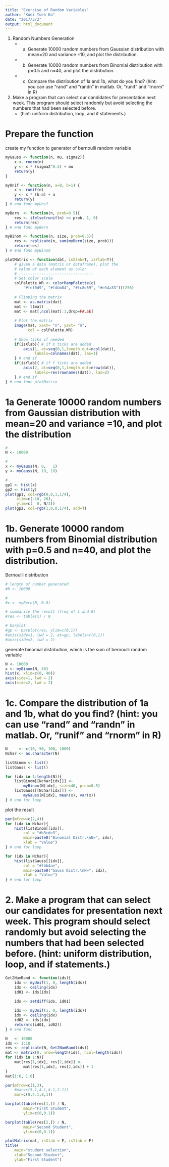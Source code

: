 ```yaml
---
title: "Exercise of Random Variables"
author: "Kuei Yueh Ko"
date: "2017/3/2"
output: html_document
---
```


1. Random Numbers Generation 
    - a. Generate 10000 random numbers from Gaussian distribution with mean=20 and variance =10, and plot the distribution. 
    - b. Generate 10000 random numbers from Binomial distribution with p=0.5 and n=40, and plot the distribution. 
    - c. Compare the distribution of 1a and 1b, what do you find? (hint: you can use “rand” and “randn” in matlab. Or, “runif” and “rnorm” in R) 

2. Make a program that can select our candidates for 
presentation next week.  This program should select 
randomly but avoid selecting the numbers that had 
been selected before.  
    - (hint: uniform distribution, loop, and if statements.) 

# Prepare the function
create my function to generator of bernoulli random variable
```r
myGauss <- function(n, mu, sigma2){
    x <- rnorm(n)
    y <- x * (sigma2^0.5) + mu
    return(y)
}

myUnif <- function(n, a=0, b=1) {
    x <- runif(n)
    y <- x * (b-a) + a
    return(y)
} # end func myUnif

myBern  <- function(n, prob=0.5){
    res <- ifelse(runif(n) <= prob, 1, 0)
    return(res)
} # end func myBern

myBinom <- function(n, size, prob=0.5){
    res <- replicate(n, sum(myBern(size, prob)))
    return(res)
} # end func myBinom
```

```r
plotMatrix <- function(dat, isXlab=T, isYlab=T){
    # given a data (matrix or dataframe), plot the
    # value of each element as color
    # ---------------------------------
    # Set color scale
    colPalette.WR <- colorRampPalette(c(
        "#fef0d9", "#fdbb84", "#fc8d59", "#e34a33"))(256)
    
    # Flipping the matrix
    mat <- as.matrix(dat)
    mat <- t(mat)
    mat <- mat[,ncol(mat):1,drop=FALSE]
    
    # Plot the matrix
    image(mat, xaxt= "n", yaxt= "n",
          col = colPalette.WR)
    
    # Show ticks if needed
    if(isXlab){ # if X ticks are added
        axis(1, at=seq(0,1,length.out=ncol(dat)), 
             labels=colnames(dat), las=1)
    } # end if
    if(isYlab){ # if Y ticks are added
        axis(2, at=seq(0,1,length.out=nrow(dat)), 
             labels=rev(rownames(dat)), las=2)
    } # end if
} # end func plotMatrix
```

# 1a Generate 10000 random numbers from Gaussian distribution with mean=20 and variance =10, and plot the distribution

```r
#
N <- 10000

#
x <- myGauss(N, 0,   1)
y <- myGauss(N, 10, 10)
```


```r
#
gp1 <- hist(x)
gp2 <- hist(y)
plot(gp1, col=rgb(0,0,1,1/4), 
     xlim=c(-10, 20), 
     ylim=c(  0, N/3))
plot(gp2, col=rgb(1,0,0,1/4), add=T)
```


# 1b. Generate 10000 random numbers from Binomial distribution with p=0.5 and n=40, and plot the distribution. 
Bernoulli distribution
```r
# length of number generated 
#N <- 10000

#
#x <- myBern(N, 0.8)

# summarize the result (freq of 1 and 0)
#res <- table(x) / N

# barplot
#gp <- barplot(res, ylim=c(0,1))
#axis(side=1, lwd = 2, at=gp, labels=c(0,1))
#axis(side=2, lwd = 2)
```

generate binomial distribution, which is the sum of bernoulli random variable
```r
N <- 10000
x <- myBinom(N, 40)
hist(x, xlim=c(0, 40))
axis(side=1, lwd = 2)
axis(side=2, lwd = 2)
```

# 1c. Compare the distribution of 1a and 1b, what do you find? (hint: you can use “rand” and “randn” in matlab. Or, “runif” and “rnorm” in R)

```r
N     <- c(10, 50, 100, 1000)
Nchar <- as.character(N)

listBinom <- list()
listGauss <- list()

for (idx in 1:length(N)){
    listBinom[[Nchar[idx]]] <- 
        myBinom(N[idx], size=40, prob=0.5)
    listGauss[[Nchar[idx]]] <- 
        myGauss(N[idx], mean(x), var(x))
} # end for loop
```

plot the result
```r
par(mfrow=c(2,4))
for (idx in Nchar){
    hist(listBinom[[idx]], 
        col = "#b3cde3",
        main=paste0("Binomial Distr.\nN=", idx),
        xlab = "Value")
} # end for loop

for (idx in Nchar){
    hist(listGauss[[idx]], 
        col = "#fbb4ae",
        main=paste0("Gauss Distr.\nN=", idx),
        xlab = "Value")
} # end for loop

```

# 2. Make a program that can select our candidates for presentation next week. This program should select randomly but avoid selecting the numbers that had been selected before. (hint: uniform distribution, loop, and if statements.) 

```r
Get2NumRand <- function(ids){
    idx <- myUnif(1, 0, length(ids))
    idx <- ceiling(idx)
    id01 <- ids[idx]
    
    ids <- setdiff(ids, id01)

    idx <- myUnif(1, 0, length(ids))
    idx <- ceiling(idx)
    id02 <- ids[idx]
    return(c(id01, id02))
} # end func 
```


```r
N   <- 10000
ids <- 1:18
res <- replicate(N, Get2NumRand(ids))
mat <- matrix(0, nrow=length(ids), ncol=length(ids))
for (idx in 1:N){
    mat[res[1,idx], res[2,idx]] <- 
        mat[res[1,idx], res[2,idx]] + 1
}
mat[1:6, 1:6]
```

```r
par(mfrow=c(1,3), 
    #mar=c(5.1,4.1,4.1,2.1))
    mar=c(8,4.1,8,1))

barplot(table(res[1,]) / N, 
        main="First Student", 
        ylim=c(0,0.1))

barplot(table(res[2,]) / N, 
        main="Second Student", 
        ylim=c(0,0.1))

plotMatrix(mat, isXlab = F, isYlab = F)
title(
    main="student selection",
    xlab="Second Student",
    ylab="First Student")
```


